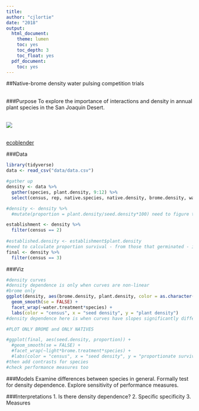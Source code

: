 ```yaml
---
title:
author: "cjlortie"
date: "2018"
output:
  html_document:
    theme: lumen
    toc: yes
    toc_depth: 3
    toc_float: yes
  pdf_document:
    toc: yes
---
```

##Native-brome density water pulsing competition trials  
<br>

###Purpose
To explore the importance of interactions and density in annual plant species in the San Joaquin Desert.


<br>
![](./brome.jpg)

<br>
[ecoblender](http://ecoblender.org)

###Data
```r
library(tidyverse)
data <- read_csv("data/data.csv")

#gather up
density <- data %>%
  gather(species, plant.density, 9:12) %>%
  select(census, rep, native.species, native.density, brome.density, water.treatment, species, plant.density)

#density <- density %>%
  #mutate(proportion = plant.density/seed.density*100) need to figure this out

establishment <- density %>%
  filter(census == 2)
  
#established.density <- establishment$plant.density
#need to calculate proportion survival - from those that germinated - ie plant-plant data
final <- density %>%
  filter(census == 3) 
```

###Viz  
```r
#density curves
#density dependence is only when curves are non-linear
#brome only
ggplot(density, aes(brome.density, plant.density, color = as.character(census))) +
  geom_smooth(se = FALSE) +
  facet_wrap(~water.treatment*species) +
  labs(color = "census", x = "seed density", y = "plant density")
#density dependence here is when curves have slopes significantly different from 1

#PLOT ONLY BROME and ONLY NATIVES 

#ggplot(final, aes(seed.density, proportion)) +
  #geom_smooth(se = FALSE) +
  #facet_wrap(~light*brome.treatment*species) +
  #labs(color = "census", x = "seed density", y = "proportionate survival")
#then add contrasts for species
#check performance measures too
```

###Models
Examine differences between species in general.
Formally test for density dependence.
Explore sensitivity of performance measures.


###Interpretations
1. Is there density dependence?
2. Specific specificity
3. Measures
